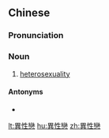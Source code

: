 {{also|异性恋}}
==Chinese==
{{zh-forms|s=异性恋|type=21}}

===Pronunciation===
{{zh-pron
|m=yìxìngliàn
|c=ji6 sing3 lyun2
|cat=n
}}

===Noun===
{{zh-noun}}

# [[heterosexuality]]

====Antonyms====
* {{zh-l|同性戀}}

{{zh-cat|Sexual orientations}}

[[lt:異性戀]]
[[hu:異性戀]]
[[zh:異性戀]]